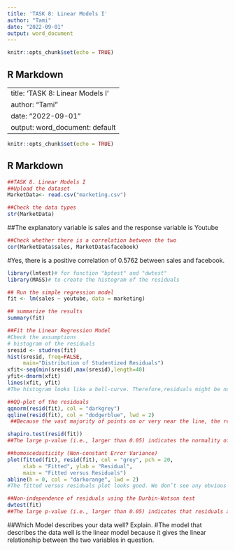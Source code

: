 ```yaml
---
title: 'TASK 8: Linear Models I'
author: "Tami"
date: "2022-09-01"
output: word_document
---
```


```r
knitr::opts_chunk$set(echo = TRUE)
```

## R Markdown

---
title: 'TASK 8: Linear Models I'
author: "Tami"
date: "2022-09-01"
output: word_document: default
---

```r
knitr::opts_chunk$set(echo = TRUE)
```

## R Markdown

```r
##TASK 8. Linear Models I
##Upload the dataset
MarketData<- read.csv("marketing.csv")
```

```r
##Check the data types
str(MarketData)
```

##The explanatory variable is sales and the response variable is Youtube

```r
##Check whether there is a correlation between the two
cor(MarketData$sales, MarketData$facebook)
```


#Yes, there is a positive correlation of 0.5762 between sales and facebook.

```r
library(lmtest)# for function "bptest" and "dwtest"
library(MASS)# to create the histogram of the residuals
```

```r
## Run the simple regression model
fit <- lm(sales ~ youtube, data = marketing)
```

```r
## summarize the results
summary(fit)
```

```r
##Fit the Linear Regression Model
#Check the assumptions
# histogram of the residuals
sresid <- studres(fit)
hist(sresid, freq=FALSE,
     main="Distribution of Studentized Residuals")
xfit<-seq(min(sresid),max(sresid),length=40)
yfit<-dnorm(xfit)
lines(xfit, yfit)
#The histogram looks like a bell-curve. Therefore,residuals might be normally distributed 
```


```r
##QQ-plot of the residuals
qqnorm(resid(fit), col = "darkgrey")
qqline(resid(fit), col = "dodgerblue", lwd = 2)
 ##Because the vast majority of points on or very near the line, the residuals may be normally distributed.
```

```r
shapiro.test(resid(fit))
##The large p-value (i.e., larger than 0.05) indicates the normality of the residuals.
```

```r
##homoscedasticity (Non-constant Error Variance)
plot(fitted(fit), resid(fit), col = "grey", pch = 20,
     xlab = "Fitted", ylab = "Residual",
     main = "Fitted versus Residuals")
abline(h = 0, col = "darkorange", lwd = 2)
#The fitted versus residuals plot looks good. We don’t see any obvious pattern, and the variance looks roughly constant. (Maybe a little larger for large fitted values, but not enough to worry about.)
```

```r
##Non-independence of residuals using the Durbin-Watson test 
dwtest(fit)
##The large p-value (i.e., larger than 0.05) indicates that residuals are independent
```
##Which Model describes your data well? Explain.
#The model that describes the data well is the linear model because it gives the linear relationship between the two variables in question.

